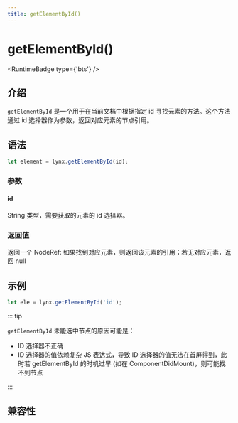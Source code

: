 ```yaml
---
title: getElementById()
---
```



# getElementById()

<RuntimeBadge type={'bts'} />

## 介绍

`getElementById` 是一个用于在当前文档中根据指定 id 寻找元素的方法。这个方法通过 id 选择器作为参数，返回对应元素的节点引用。

## 语法

```js
let element = lynx.getElementById(id);
```

### 参数

#### id

String 类型，需要获取的元素的 id 选择器。

### 返回值

返回一个 NodeRef: 如果找到对应元素，则返回该元素的引用；若无对应元素，返回 null

## 示例

```js
let ele = lynx.getElementById('id');
```

::: tip

`getElementById` 未能选中节点的原因可能是：

- ID 选择器不正确
- ID 选择器的值依赖复杂 JS 表达式，导致 ID 选择器的值无法在首屏得到，此时若 getElementById 的时机过早 (如在 ComponentDidMount)，则可能找不到节点

:::

## 兼容性


<LegacyCompatTable metadata="lynx-api/lynx/getElementById" />
